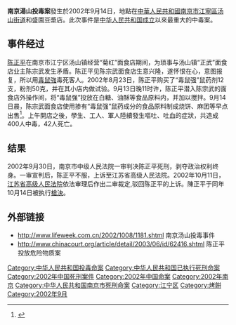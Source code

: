 '''南京湯山投毒案'''發生於2002年9月14日，地點在[[中華人民共和國|中華人民共和國]][[南京市|南京市]][[江宁区_(南京市)|江寧區]][[汤山街道|汤山街道]]和盛園豆漿店。此次事件是[[中华人民共和国开国大典|中华人民共和国成立]]以來最重大的中毒案。
==事件经过==
[[陈正平|陈正平]]在南京市江宁区汤山镇经营“菊红”面食店期间，为琐事与汤山镇“正武”面食店业主陈宗武发生矛盾。陈正平见陈宗武面食店生意兴隆，遂怀恨在心，意图报复，所以用[[毒鼠強|毒鼠強]]毒死客人。2002年8月23日，陈正平购买了“毒鼠强”鼠药剂12支，粉剂50克，并在其小店内做试验。9月13日晚11时许，陈正平潜入陈宗武的面食店外操作间，将“毒鼠强”投放在白糖、油酥等食品原料内，并加以搅拌。9月14日晨，陈宗武面食店使用掺有“毒鼠强”鼠药成分的食品原料制成烧饼、麻团等早点出售<ref>{{Cite web|url=http://www.chinacourt.org/article/detail/2003/06/id/62416.shtml|title=陈正平投放危险物质案|accessdate=2017年9月15日|author=|date=|publisher=|archive-date=2017年9月15日|archive-url=https://web.archive.org/web/20170915160658/http://www.chinacourt.org/article/detail/2003/06/id/62416.shtml|dead-url=no}}</ref>。上午開店之後，學生、工人、軍人陸續發生嘔吐、吐血的症狀，共造成400人中毒，42人死亡。

==结果==
2002年9月30日，南京市中级人民法院一审判决陈正平死刑，剥夺政治权利终身。一审宣判后，陈正平不服，上诉至江苏省高级人民法院。2002年10月11日，[[江苏省高级人民法院|江苏省高级人民法院]]依法审理后作出二审裁定,驳回陈正平的上诉。陳正平于同年10月14日被执行[[槍決|槍決]]。

== 外部链接 ==
*http://www.lifeweek.com.cn/2002/1008/1181.shtml {{Wayback|url=http://www.lifeweek.com.cn/2002/1008/1181.shtml |date=20190314150120 }} 南京汤山投毒事件
*http://www.chinacourt.org/article/detail/2003/06/id/62416.shtml {{Wayback|url=http://www.chinacourt.org/article/detail/2003/06/id/62416.shtml |date=20170915160658 }} {{Wayback|url=http://www.chinacourt.org/article/detail/2003/06/id/62416.shtml |date=20170915160658 }}<nowiki/>陈正平投放危险物质案

[[Category:中华人民共和国投毒命案|Category:中华人民共和国投毒命案]]
[[Category:中华人民共和国已执行死刑命案|Category:中华人民共和国已执行死刑命案]]
[[Category:2002年中国死刑案件|Category:2002年中国死刑案件]]
[[Category:2002年中国命案|Category:2002年中国命案]]
[[Category:2002年南京|Category:2002年南京]]
[[Category:中华人民共和国南京市死刑命案|Category:中华人民共和国南京市死刑命案]]
[[Category:江宁区|Category:江宁区]]
[[Category:烤餅|Category:烤餅]]
[[Category:2002年9月|Category:2002年9月]]